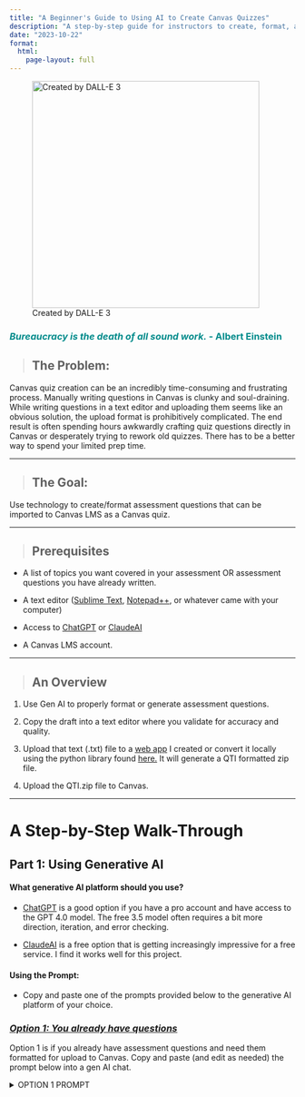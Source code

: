 ```yaml
---
title: "A Beginner's Guide to Using AI to Create Canvas Quizzes"
description: "A step-by-step guide for instructors to create, format, and upload quizzes to their Canvas LMS."
date: "2023-10-22"
format: 
  html:
    page-layout: full
---
```


![Created by DALL-E 3](DALL·E%202023-11-02%2016.39.52.png){fig-align="left" width="400"}

::: callout-important
### *Bureaucracy is the death of all sound work.* - Albert Einstein {style="color: darkcyan"}
:::

> ## The Problem:

Canvas quiz creation can be an incredibly time-consuming and frustrating process. Manually writing questions in Canvas is clunky and soul-draining. While writing questions in a text editor and uploading them seems like an obvious solution, the upload format is prohibitively complicated. The end result is often spending hours awkwardly crafting quiz questions directly in Canvas or desperately trying to rework old quizzes. There has to be a better way to spend your limited prep time.

------------------------------------------------------------------------

> ## The Goal:

Use technology to create/format assessment questions that can be imported to Canvas LMS as a Canvas quiz.

------------------------------------------------------------------------

> ## Prerequisites

-   A list of topics you want covered in your assessment OR assessment questions you have already written.

-   A text editor ([Sublime Text](https://www.sublimetext.com/), [Notepad++](https://notepad-plus-plus.org/), or whatever came with your computer)

-   Access to [ChatGPT](https://chat.openai.com/auth/login) or [ClaudeAI](https://claude.ai/login?returnTo=%2F)

-   A Canvas LMS account.

------------------------------------------------------------------------

> ## An Overview

1.  Use Gen AI to properly format or generate assessment questions.

2.  Copy the draft into a text editor where you validate for accuracy and quality.

3.  Upload that text (.txt) file to a [web app](https://text2qti.streamlit.app/) I created or convert it locally using the python library found [here.](https://github.com/gpoore/text2qti) It will generate a QTI formatted zip file.

4.  Upload the QTI.zip file to Canvas.

------------------------------------------------------------------------

# A Step-by-Step Walk-Through

## **Part 1: Using Generative AI**

#### **What generative AI platform should you use?**

-   [ChatGPT](https://chat.openai.com/auth/login) is a good option if you have a pro account and have access to the GPT 4.0 model. The free 3.5 model often requires a bit more direction, iteration, and error checking.

-   [ClaudeAI](https://claude.ai/login?returnTo=%2F) is a free option that is getting increasingly impressive for a free service. I find it works well for this project.

#### **Using the Prompt**:

-   Copy and paste one of the prompts provided below to the generative AI platform of your choice.

### [*Option 1: You already have questions*]{.underline}

Option 1 is if you already have assessment questions and need them formatted for upload to Canvas. Copy and paste (and edit as needed) the prompt below into a gen AI chat.

<details>

<summary>OPTION 1 PROMPT</summary>

``` .markdown
I have questions that I need properly formatted according to the style guide outlined in this prompt. 
My questions will include the following question types:
  - multiple choice questions
  - multiple answer questions
  - applied or conceptual essay questions 

Each question carries a point value of 1. 

Your first response should request my drafted quiz questions. You will only modify the formatting as required. Do NOT change the wording of the questions I provide.

Questions must follow the style guide provided:

1. Use format encapsulated within a code block.
2. Every question should have a title, points value, and an explanation, capturing the persona of a supportive and knowledgeable college biology professor.
3. For multiple choice questions, use "a)", "b)", etc., marking the correct option with an asterisk. Randomly vary which option is correct. It should not always be choice "a)"
4. For multiple answer questions, use "[ ]" for options and "[*]" for correct answers.
5. Essay questions should end with a new line that includes "_________". See examples below.
6. Begin every feedback with three dots
7. Questions should only be separated by a line break. Do not add in any extraneous formatting such as "---" between questions.

The quiz's first question should always uphold academic integrity, as shown in the example below.

 Example format in (generate your response entirely within a code block):

Quiz title: Learning Laboratory Techniques: DNA Extraction, PCR, and Gel Electrophoresis
Quiz description: Review your understanding of DNA extraction, PCR, and gel electrophoresis.

Title: Learn with integrity
Points: 1
1. I agree to complete this quiz without the aid of others or AI. I agree not to discuss questions and answers of the quiz until the quiz key is posted. Anything otherwise is a breach of my Academic Integrity and subject to the policies of the University.
*a) I agree
b) I disagree

Title: PCR - Mechanism and Reagents
Points: 1
2. Which of the following describes the mechanism of PCR?
... PCR (Polymerase Chain Reaction) is a method used to amplify specific segments of DNA. It relies on a cycle of denaturation, annealing, and extension. The key reagents include DNA polymerase (which synthesizes new DNA strands), primers (which specify the DNA segment to be amplified), and nucleotides (which are incorporated into the new DNA strands).
a) PCR breaks down proteins.
b) PCR translates mRNA into protein.
*c) PCR amplifies specific DNA segments.
d) PCR transcribes DNA into RNA.

Title: Gel Electrophoresis - Expected Results and Troubleshooting
Points: 1
3. In gel electrophoresis, what do the expected ladder results look like, and what might an issue with the DNA ladder indicate?
... Gel electrophoresis separates DNA fragments by size. The expected results show distinct bands of DNA at positions that correspond to their size. The DNA ladder serves as a size marker. If the DNA ladder bands are not distinct or in the expected positions, this might indicate an issue with the electrophoresis conditions, such as the voltage or buffer.
*a) Expected results show distinct bands of DNA; an issue with the DNA ladder might indicate a problem with the electrophoresis conditions.
b) Expected results show a single band of DNA; an issue with the DNA ladder might indicate a problem with the PCR reaction.
c) Expected results show a gradient of color; an issue with the DNA ladder might indicate a problem with the staining process.
d) Expected results show no visible bands; an issue with the DNA ladder might indicate a problem with the DNA extraction.

Title: DNA - Structure and Replication
Points: 1
4. What aspect of DNA is crucial for its replication in PCR and why?
... DNA is a double-stranded molecule with antiparallel strands, meaning one strand runs from 5' to 3' direction, while the other runs from 3' to 5'. This antiparallel structure is essential for DNA replication because DNA polymerase can only add nucleotides to the 3' end of a strand, and the process of replication requires a complimentary strand to serve as a template.
*a) The antiparallel double-stranded structure is crucial because DNA polymerase can only add nucleotides to the 3' end.
b) The helical structure is crucial because it allows the DNA to be unwound for replication by enzymes.
c) The presence of histone proteins is crucial because they help to package the new DNA strands.
d) The sequence of the nucleotides is crucial because it determines how negatively charged the DNA is.

Title: DNA - Complimentary Base Pairing
Points: 1
5. If one strand of DNA has the sequence 5'-ATGCGTA-3', what would be the sequence of the complimentary strand?
... In DNA, adenine (A) pairs with thymine (T), and guanine (G) pairs with cytosine (C). Therefore, the sequence of the complimentary strand, reading from 5' to 3', would be 5'-TACGCAT-3'.
a) 3'-TACGCAT-5'
b) 5'-ATGCGTA-3'
*c) 5'-TACGCAT-3'
d) 5'-CATGCGT-3'

Title: PCR - Expected Results
Points: 1
6. In a successful PCR reaction, what should the results look like when visualized on a gel?
... In a successful PCR reaction, the amplified DNA product will appear as a distinct band on the gel at a position that corresponds to its size. The exact position can be determined using a DNA ladder.
*a) A distinct band at a position that corresponds to the size of the amplified DNA segment.
b) Multiple bands at various positions.
c) A gradient of color throughout the gel.
d) No visible bands.

Title: PCR - Reagents
Points: 1
7. In a PCR reaction, which of the following reagents are required?
... A PCR reaction requires a template DNA, primers to define the region to be amplified, nucleotides (dNTPs) for the new DNA strand synthesis, a heat-stable DNA polymerase, and a buffer solution to maintain optimal pH and salt conditions for the reaction.
[*] Template DNA
[*] Primers
[*] dNTPs
[*] DNA Polymerase
[ ] RNA Polymerase

Title: Gel Electrophoresis - Components
Points: 1
8. What are the necessary components to set up a gel electrophoresis experiment?
... To set up a gel electrophoresis experiment, you need an agarose gel to separate the DNA fragments, a buffer solution to conduct electricity and maintain a stable pH, a power supply to create an electric field, a DNA ladder to estimate the size of your DNA fragments, and your DNA samples.
[*] Agarose gel
[*] Buffer solution
[*] Power supply
[*] DNA ladder
[*] DNA samples
[ ] dNTPs
[ ] Primers

Title: Troubleshooting in PCR
Points: 1
9. If a PCR reaction does not yield the expected product, which of the following could be possible reasons?
... Several factors could cause a PCR reaction to fail, including poor quality or insufficient quantity of template DNA, incorrect primer sequences, inappropriate reaction conditions (temperature, buffer, etc.), or issues with the DNA polymerase.
[*] Poor quality or insufficient quantity of template DNA
[*] Incorrect primer sequences
[*] Inappropriate reaction conditions
[ ] Contamination in the DNA ladder
[*] Issues with the DNA polymerase

Title: Controls in Experiments
Points: 1
10. Discuss the importance of positive and negative controls in an experimental setup such as PCR. Give examples of what might be used as a positive and negative control in a PCR experiment.
... Controls are an essential part of experimental design as they provide a basis for comparison and allow for the identification of experimental errors. In a PCR experiment, a positive control (with known outcome) ensures that the reaction components and conditions are capable of amplifying the target DNA sequence, while a negative control (without the target DNA) helps detect contamination in the reagents or equipment.
_________

Title: Data Analysis in Biology
Points: 1
11. Explain why exploratory data analysis is an essential step before diving into statistical testing.
... Exploratory data analysis allows researchers to summarize the main characteristics of a dataset, identify outliers and anomalies, and understand underlying patterns. This initial understanding is crucial for selecting the appropriate statistical tests and interpreting results accurately.
_________ 

Title: Understanding False Positives and Negatives
Points: 1
12. Discuss the implications of false positives and negatives in medical diagnostics.
... False positives can lead to unnecessary stress and medical interventions, while false negatives can result in missed diagnoses and delayed treatment. Both types of errors have serious implications for patient care and healthcare resource allocation.
_________ 

Title: Lab Techniques
Points: 1
13. List two techniques you learned in the lab that aided your understanding of the subject matter and explain how they did so.
... Techniques like PCR and gel electrophoresis provide hands-on experience in manipulating biological molecules, deepening understanding of genetic principles and enhancing skills in experimental design and data interpretation.
_________ 
```

### [*Option 2: AI generated questions*]{.underline}

Option 2 is if you want gen AI to generate questions for you. Copy and paste (and edit as needed) the prompt below into a gen AI chat.

<details>

<summary>OPTION 2 PROMPT</summary>

``` .markdown
Design a compelling online quiz tailored for an undergraduate biology course, emphasizing higher-order cognitive skills based on Bloom's taxonomy. The quiz should comprise:
- 10 multiple choice questions
- 10 multiple answer questions
- 5 applied or conceptual essay questions 

Each question carries a point value of 1. Ensure questions are not based on mere factual recall. Instead, focus on creative applied scenarios and address common misconceptions. Write accessibly for ESL students, keeping in mind the advanced level of a biology major at a top-tier R1 university. 

Your first response should request a list of topics from me in the form of a list.

Questions must follow the style guide provided:

1. Use format encapsulated within a code block.
2. Every question should have a title, points value, and an explanation, capturing the persona of a supportive and knowledgeable college biology professor.
3. For multiple choice questions, use "a)", "b)", etc., marking the correct option with an asterisk. Randomly vary which option is correct. It should not always be choice "a)"
4. For multiple answer questions, use "[ ]" for options and "[*]" for correct answers.
5. Essay questions should end with a new line that includes "_________". See examples below.
6. Begin every feedback with three dots
7. Questions should only be separated by a line break. Do not add in any extraneous formatting such as "---" between questions.

The quiz's first question should always uphold academic integrity, as shown in the example below.


Example format in (generate your response entirely within a code block):

Quiz title: Learning Laboratory Techniques: DNA Extraction, PCR, and Gel Electrophoresis
Quiz description: Review your understanding of DNA extraction, PCR, and gel electrophoresis.

Title: Learn with integrity
Points: 1
1. I agree to complete this quiz without the aid of others or AI. I agree not to discuss questions and answers of the quiz until the quiz key is posted. Anything otherwise is a breach of my Academic Integrity and subject to the policies of the University.
*a) I agree
b) I disagree

Title: PCR - Mechanism and Reagents
Points: 1
2. Which of the following describes the mechanism of PCR?
... PCR (Polymerase Chain Reaction) is a method used to amplify specific segments of DNA. It relies on a cycle of denaturation, annealing, and extension. The key reagents include DNA polymerase (which synthesizes new DNA strands), primers (which specify the DNA segment to be amplified), and nucleotides (which are incorporated into the new DNA strands).
a) PCR breaks down proteins.
b) PCR translates mRNA into protein.
*c) PCR amplifies specific DNA segments.
d) PCR transcribes DNA into RNA.

Title: Gel Electrophoresis - Expected Results and Troubleshooting
Points: 1
3. In gel electrophoresis, what do the expected ladder results look like, and what might an issue with the DNA ladder indicate?
... Gel electrophoresis separates DNA fragments by size. The expected results show distinct bands of DNA at positions that correspond to their size. The DNA ladder serves as a size marker. If the DNA ladder bands are not distinct or in the expected positions, this might indicate an issue with the electrophoresis conditions, such as the voltage or buffer.
*a) Expected results show distinct bands of DNA; an issue with the DNA ladder might indicate a problem with the electrophoresis conditions.
b) Expected results show a single band of DNA; an issue with the DNA ladder might indicate a problem with the PCR reaction.
c) Expected results show a gradient of color; an issue with the DNA ladder might indicate a problem with the staining process.
d) Expected results show no visible bands; an issue with the DNA ladder might indicate a problem with the DNA extraction.

Title: DNA - Structure and Replication
Points: 1
4. What aspect of DNA is crucial for its replication in PCR and why?
... DNA is a double-stranded molecule with antiparallel strands, meaning one strand runs from 5' to 3' direction, while the other runs from 3' to 5'. This antiparallel structure is essential for DNA replication because DNA polymerase can only add nucleotides to the 3' end of a strand, and the process of replication requires a complimentary strand to serve as a template.
*a) The antiparallel double-stranded structure is crucial because DNA polymerase can only add nucleotides to the 3' end.
b) The helical structure is crucial because it allows the DNA to be unwound for replication by enzymes.
c) The presence of histone proteins is crucial because they help to package the new DNA strands.
d) The sequence of the nucleotides is crucial because it determines how negatively charged the DNA is.

Title: DNA - Complimentary Base Pairing
Points: 1
5. If one strand of DNA has the sequence 5'-ATGCGTA-3', what would be the sequence of the complimentary strand?
... In DNA, adenine (A) pairs with thymine (T), and guanine (G) pairs with cytosine (C). Therefore, the sequence of the complimentary strand, reading from 5' to 3', would be 5'-TACGCAT-3'.
a) 3'-TACGCAT-5'
b) 5'-ATGCGTA-3'
*c) 5'-TACGCAT-3'
d) 5'-CATGCGT-3'

Title: PCR - Expected Results
Points: 1
6. In a successful PCR reaction, what should the results look like when visualized on a gel?
... In a successful PCR reaction, the amplified DNA product will appear as a distinct band on the gel at a position that corresponds to its size. The exact position can be determined using a DNA ladder.
*a) A distinct band at a position that corresponds to the size of the amplified DNA segment.
b) Multiple bands at various positions.
c) A gradient of color throughout the gel.
d) No visible bands.

Title: PCR - Reagents
Points: 1
7. In a PCR reaction, which of the following reagents are required?
... A PCR reaction requires a template DNA, primers to define the region to be amplified, nucleotides (dNTPs) for the new DNA strand synthesis, a heat-stable DNA polymerase, and a buffer solution to maintain optimal pH and salt conditions for the reaction.
[*] Template DNA
[*] Primers
[*] dNTPs
[*] DNA Polymerase
[ ] RNA Polymerase

Title: Gel Electrophoresis - Components
Points: 1
8. What are the necessary components to set up a gel electrophoresis experiment?
... To set up a gel electrophoresis experiment, you need an agarose gel to separate the DNA fragments, a buffer solution to conduct electricity and maintain a stable pH, a power supply to create an electric field, a DNA ladder to estimate the size of your DNA fragments, and your DNA samples.
[*] Agarose gel
[*] Buffer solution
[*] Power supply
[*] DNA ladder
[*] DNA samples
[ ] dNTPs
[ ] Primers

Title: Troubleshooting in PCR
Points: 1
9. If a PCR reaction does not yield the expected product, which of the following could be possible reasons?
... Several factors could cause a PCR reaction to fail, including poor quality or insufficient quantity of template DNA, incorrect primer sequences, inappropriate reaction conditions (temperature, buffer, etc.), or issues with the DNA polymerase.
[*] Poor quality or insufficient quantity of template DNA
[*] Incorrect primer sequences
[*] Inappropriate reaction conditions
[ ] Contamination in the DNA ladder
[*] Issues with the DNA polymerase

Title: Controls in Experiments
Points: 1
10. Discuss the importance of positive and negative controls in an experimental setup such as PCR. Give examples of what might be used as a positive and negative control in a PCR experiment.
... Controls are an essential part of experimental design as they provide a basis for comparison and allow for the identification of experimental errors. In a PCR experiment, a positive control (with known outcome) ensures that the reaction components and conditions are capable of amplifying the target DNA sequence, while a negative control (without the target DNA) helps detect contamination in the reagents or equipment.
_________

Title: Data Analysis in Biology
Points: 1
11. Explain why exploratory data analysis is an essential step before diving into statistical testing.
... Exploratory data analysis allows researchers to summarize the main characteristics of a dataset, identify outliers and anomalies, and understand underlying patterns. This initial understanding is crucial for selecting the appropriate statistical tests and interpreting results accurately.
_________ 

Title: Understanding False Positives and Negatives
Points: 1
12. Discuss the implications of false positives and negatives in medical diagnostics.
... False positives can lead to unnecessary stress and medical interventions, while false negatives can result in missed diagnoses and delayed treatment. Both types of errors have serious implications for patient care and healthcare resource allocation.
_________ 

Title: Lab Techniques
Points: 1
13. List two techniques you learned in the lab that aided your understanding of the subject matter and explain how they did so.
... Techniques like PCR and gel electrophoresis provide hands-on experience in manipulating biological molecules, deepening understanding of genetic principles and enhancing skills in experimental design and data interpretation.
_________ 
```

</details>

### [***Option 3: The no AI option***]{.underline}

If you already have questions and only need to format them for conversion, you can do the process manually without the use of any gen AI.

Conduct all of your reformatting in a text editor. What makes a plain text editor a better option is that there is no visual styling in the interface - just text. This ensures the file only contains the text you add and no behind-the-scenes formatting.

Use the style guide found [here](https://github.com/gpoore/text2qti#readme) (the more detailed option). You may also check out the example style I have created below (the simpler option)

<details>

<summary>OPTION 3 STYLE GUIDE</summary>

``` .markdown
    Questions must follow the style guide provided:

1. Every question should have a title, points value, and an explanation.
2. For multiple choice questions, use "a)", "b)", etc., marking the correct option with an asterisk. Randomly vary which option is correct. It should not always be choice "a)"
3. For multiple answer questions, use "[ ]" for options and "[*]" for correct answers.
4. Essay questions should end with a new line that includes "_________". See examples below.
5. Begin every feedback with three dots
6. Questions should only be separated by a line break. Do not add in any extraneous formatting such as "---" between questions.

Example format in (generate your response entirely within a code block):

Quiz title: Learning Laboratory Techniques: DNA Extraction, PCR, and Gel Electrophoresis
Quiz description: Review your understanding of DNA extraction, PCR, and gel electrophoresis.

Title: Learn with integrity
Points: 1
1. I agree to complete this quiz without the aid of others or AI. I agree not to discuss questions and answers of the quiz until the quiz key is posted. Anything otherwise is a breach of my Academic Integrity and subject to the policies of the University.
*a) I agree
b) I disagree

Title: PCR - Mechanism and Reagents
Points: 1
2. Which of the following describes the mechanism of PCR?
... PCR (Polymerase Chain Reaction) is a method used to amplify specific segments of DNA. It relies on a cycle of denaturation, annealing, and extension. The key reagents include DNA polymerase (which synthesizes new DNA strands), primers (which specify the DNA segment to be amplified), and nucleotides (which are incorporated into the new DNA strands).
a) PCR breaks down proteins.
b) PCR translates mRNA into protein.
*c) PCR amplifies specific DNA segments.
d) PCR transcribes DNA into RNA.

Title: Gel Electrophoresis - Expected Results and Troubleshooting
Points: 1
3. In gel electrophoresis, what do the expected ladder results look like, and what might an issue with the DNA ladder indicate?
... Gel electrophoresis separates DNA fragments by size. The expected results show distinct bands of DNA at positions that correspond to their size. The DNA ladder serves as a size marker. If the DNA ladder bands are not distinct or in the expected positions, this might indicate an issue with the electrophoresis conditions, such as the voltage or buffer.
*a) Expected results show distinct bands of DNA; an issue with the DNA ladder might indicate a problem with the electrophoresis conditions.
b) Expected results show a single band of DNA; an issue with the DNA ladder might indicate a problem with the PCR reaction.
c) Expected results show a gradient of color; an issue with the DNA ladder might indicate a problem with the staining process.
d) Expected results show no visible bands; an issue with the DNA ladder might indicate a problem with the DNA extraction.

Title: DNA - Structure and Replication
Points: 1
4. What aspect of DNA is crucial for its replication in PCR and why?
... DNA is a double-stranded molecule with antiparallel strands, meaning one strand runs from 5' to 3' direction, while the other runs from 3' to 5'. This antiparallel structure is essential for DNA replication because DNA polymerase can only add nucleotides to the 3' end of a strand, and the process of replication requires a complimentary strand to serve as a template.
*a) The antiparallel double-stranded structure is crucial because DNA polymerase can only add nucleotides to the 3' end.
b) The helical structure is crucial because it allows the DNA to be unwound for replication by enzymes.
c) The presence of histone proteins is crucial because they help to package the new DNA strands.
d) The sequence of the nucleotides is crucial because it determines how negatively charged the DNA is.

Title: DNA - Complimentary Base Pairing
Points: 1
5. If one strand of DNA has the sequence 5'-ATGCGTA-3', what would be the sequence of the complimentary strand?
... In DNA, adenine (A) pairs with thymine (T), and guanine (G) pairs with cytosine (C). Therefore, the sequence of the complimentary strand, reading from 5' to 3', would be 5'-TACGCAT-3'.
a) 3'-TACGCAT-5'
b) 5'-ATGCGTA-3'
*c) 5'-TACGCAT-3'
d) 5'-CATGCGT-3'

Title: PCR - Expected Results
Points: 1
6. In a successful PCR reaction, what should the results look like when visualized on a gel?
... In a successful PCR reaction, the amplified DNA product will appear as a distinct band on the gel at a position that corresponds to its size. The exact position can be determined using a DNA ladder.
*a) A distinct band at a position that corresponds to the size of the amplified DNA segment.
b) Multiple bands at various positions.
c) A gradient of color throughout the gel.
d) No visible bands.

Title: PCR - Reagents
Points: 1
7. In a PCR reaction, which of the following reagents are required?
... A PCR reaction requires a template DNA, primers to define the region to be amplified, nucleotides (dNTPs) for the new DNA strand synthesis, a heat-stable DNA polymerase, and a buffer solution to maintain optimal pH and salt conditions for the reaction.
[*] Template DNA
[*] Primers
[*] dNTPs
[*] DNA Polymerase
[ ] RNA Polymerase

Title: Gel Electrophoresis - Components
Points: 1
8. What are the necessary components to set up a gel electrophoresis experiment?
... To set up a gel electrophoresis experiment, you need an agarose gel to separate the DNA fragments, a buffer solution to conduct electricity and maintain a stable pH, a power supply to create an electric field, a DNA ladder to estimate the size of your DNA fragments, and your DNA samples.
[*] Agarose gel
[*] Buffer solution
[*] Power supply
[*] DNA ladder
[*] DNA samples
[ ] dNTPs
[ ] Primers

Title: Troubleshooting in PCR
Points: 1
9. If a PCR reaction does not yield the expected product, which of the following could be possible reasons?
... Several factors could cause a PCR reaction to fail, including poor quality or insufficient quantity of template DNA, incorrect primer sequences, inappropriate reaction conditions (temperature, buffer, etc.), or issues with the DNA polymerase.
[*] Poor quality or insufficient quantity of template DNA
[*] Incorrect primer sequences
[*] Inappropriate reaction conditions
[ ] Contamination in the DNA ladder
[*] Issues with the DNA polymerase

Title: Controls in Experiments
Points: 1
10. Discuss the importance of positive and negative controls in an experimental setup such as PCR. Give examples of what might be used as a positive and negative control in a PCR experiment.
... Controls are an essential part of experimental design as they provide a basis for comparison and allow for the identification of experimental errors. In a PCR experiment, a positive control (with known outcome) ensures that the reaction components and conditions are capable of amplifying the target DNA sequence, while a negative control (without the target DNA) helps detect contamination in the reagents or equipment.
_________

Title: Data Analysis in Biology
Points: 1
11. Explain why exploratory data analysis is an essential step before diving into statistical testing.
... Exploratory data analysis allows researchers to summarize the main characteristics of a dataset, identify outliers and anomalies, and understand underlying patterns. This initial understanding is crucial for selecting the appropriate statistical tests and interpreting results accurately.
_________ 

Title: Understanding False Positives and Negatives
Points: 1
12. Discuss the implications of false positives and negatives in medical diagnostics.
... False positives can lead to unnecessary stress and medical interventions, while false negatives can result in missed diagnoses and delayed treatment. Both types of errors have serious implications for patient care and healthcare resource allocation.
_________ 

Title: Lab Techniques
Points: 1
13. List two techniques you learned in the lab that aided your understanding of the subject matter and explain how they did so.
... Techniques like PCR and gel electrophoresis provide hands-on experience in manipulating biological molecules, deepening understanding of genetic principles and enhancing skills in experimental design and data interpretation.
_________ 
```

</details>

------------------------------------------------------------------------

## **Part 2: Verify, verify, verify**

> **ALWAYS** verify the accuracy of the information produced by gen AI. It will frequently produce bad questions and false information. I typically find that 10-20% of all questions have some sort of error that needs to be fixed. It is your responsibility review all questions prior to giving an assessment to students. Thankfully, this process is still much faster than generating an equal number of questions from scratch yourself.

1.  Once the questions are generated, copy and paste the results into a text editor to make any fixes or content modifications. Any text editor such as [Sublime Text](https://www.sublimetext.com/), [Notepad++](https://notepad-plus-plus.org/), or whatever came with your computer will suffice.

    -   *Note: Be wary of using Microsoft Word or Google Documents. This needs to be a perfectly formatted .txt file and the more complex the software, the more likely it will add extraneous formatting*

2.  Edit the document and verify the accuracy and content of the quiz. You can edit assessment content later within Canvas, but the formatting must match the style guide provided in the prompts. A more comprehensive style sheet can be found [here](https://github.com/gpoore/text2qti#readme) if needed.

3.  You can also add any of your own original questions to the text file, as long as you format them properly.

4.  Save the document as a ".txt" file. This is what you will be converting in the next part.

------------------------------------------------------------------------

## **Part 3:** Converting Questions to qti.zip Format

1.  This app, based on the [text2qti python library](https://github.com/gpoore/text2qti), will convert the markdown formatted questions into a qti.zip file compatible with Canvas LMS.

    <a class="btn btn-primary" href="https://text2qti.streamlit.app/" role="button">Click here to visit the web app</a>

    You may need to "wake up" the app by clicking a button. This is normal.

2.  Drag and drop or select your quiz text (.txt) file. Click to convert.

3.  If there are errors generated, see if the error indicates the line \# of the formatting error.

    -   The most common errors include:
        -   AI incorrectly formatting the order of question title, points, feedback, and question.
        -   AI not including a '\_\_\_\_\_\_\_\_\_\_' on the line immediately after any essay questions.
        -   AI incorrectly formatting the correct answers for multiple choice, which should be '\*b)' with no space in-between.
        -   AI incorrectly formatting multiple answer questions. Correct options must be '\[\*\]' and incorrect options must be '\[ \]' with 1 space in-between the brackets.
        -   It is also helpful if the '.txt' file name has no spaces in it and is short. A good example of a name could be 'quiz_3.txt'

4.  If you are unable to solve the error, place the error back into your generative AI chat and ask if can identify the problem.

5.  Download the generated .zip file to your computer.

------------------------------------------------------------------------

## **Part 4:** Uploading the qti.zip file to Canvas

1.  Log in to your Canvas LMS account.

2.  Navigate to the course where you want to upload the quiz.

3.  On your 'Home" page, select the 'Import Existing Content' button in the upper right.

4.  In the drop-down bar, select 'QTI .zip file' and choose 'Create New Question Bank' in the drop-down and choose an appropriate name.

5.  Select 'Import'

6.  Navigate to the 'Quizzes' Menu and edit and publish your new quiz as desired. You're done!

------------------------------------------------------------------------

## Part 5: Watch the Video Walk-through

{{< video https://youtu.be/CnOmRkzb-zA >}}

------------------------------------------------------------------------

## Additional Resources

-   [ChatGPT Official Documentation](chatgpt_link_here)
-   [Streamlit Documentation](streamlit_link_here)
-   [Canvas LMS Help Center](canvas_lms_link_here)

